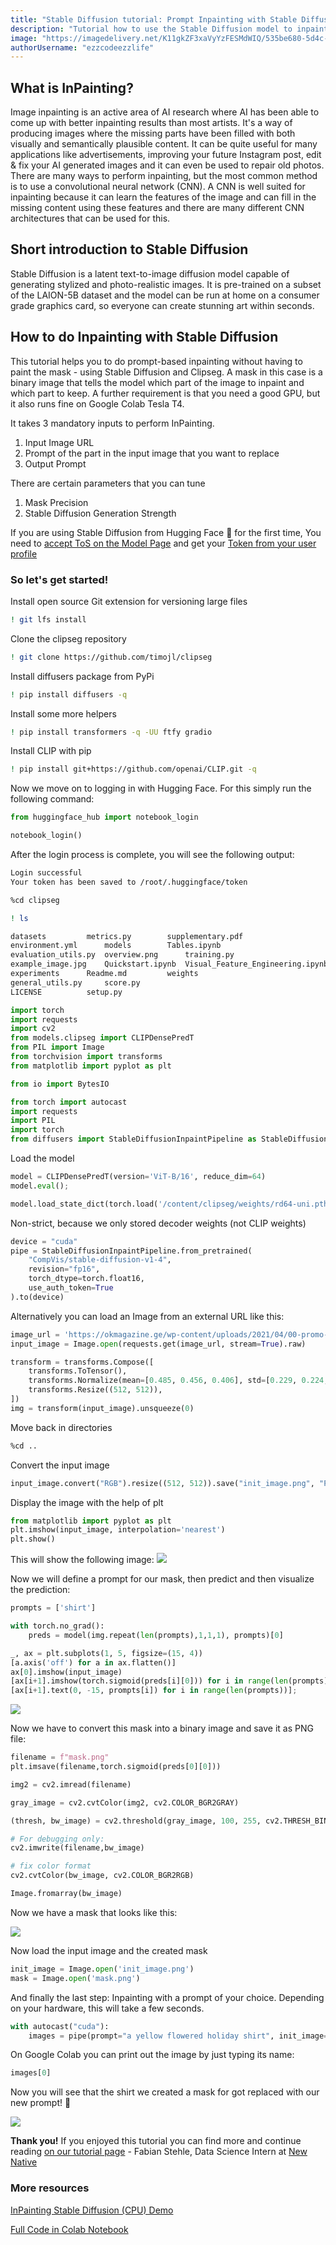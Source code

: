 ```yaml
---
title: "Stable Diffusion tutorial: Prompt Inpainting with Stable Diffusion"
description: "Tutorial how to use the Stable Diffusion model to inpaint images with a specific prompt and the help of Clipseg to create AI generated images"
image: "https://imagedelivery.net/K11gkZF3xaVyYzFESMdWIQ/535be680-5d4c-4841-d47a-d1292574b300/full"
authorUsername: "ezzcodeezzlife"
---
```


## What is InPainting?

Image inpainting is an active area of AI research where AI has been able to come up with better inpainting results than most artists. 
It's a way of producing images where the missing parts have been filled with both visually and semantically plausible content. It can be quite 
useful for many applications like advertisements, improving your future Instagram post, edit & fix your AI generated images and it can even be used to repair old photos. 
There are many ways to perform inpainting, but the most common method is to use a convolutional neural network (CNN).
A CNN is well suited for inpainting because it can learn the features of the image and can fill in the missing content using these features and
there are many different CNN architectures that can be used for this.

## Short introduction to Stable Diffusion

Stable Diffusion is a latent text-to-image diffusion model capable of generating stylized and photo-realistic images. It is pre-trained on a subset of 
the LAION-5B dataset and the model can be run at home on a consumer grade graphics card, so everyone can create stunning art within seconds.

## How to do Inpainting with Stable Diffusion

This tutorial helps you to do prompt-based inpainting without having to paint the mask - using Stable Diffusion and Clipseg. A mask in this case is a
binary image that tells the model which part of the image to inpaint and which part to keep. A further requirement is that you need a good GPU, but 
it also runs fine on Google Colab Tesla T4.

It takes 3 mandatory inputs to perform InPainting.

1. Input Image URL
2. Prompt of the part in the input image that you want to replace
3. Output Prompt 

There are certain parameters that you can tune
1. Mask Precision
2. Stable Diffusion Generation Strength 

If you are using Stable Diffusion from Hugging Face 🤗 for the first time, You need to [accept ToS on the Model Page](https://huggingface.co/CompVis/stable-diffusion-v-1-4-original) and get your [Token from your user profile](https://huggingface.co/settings/tokens)

### So let's get started!

Install open source Git extension for versioning large files
```bash
! git lfs install
```

Clone the clipseg repository
```bash
! git clone https://github.com/timojl/clipseg 
```

Install diffusers package from PyPi
```bash
! pip install diffusers -q
```

Install some more helpers
```bash
! pip install transformers -q -UU ftfy gradio  
```

Install CLIP with pip
```bash
! pip install git+https://github.com/openai/CLIP.git -q
```

Now we move on to logging in with Hugging Face. For this simply run the following command:
```python
from huggingface_hub import notebook_login

notebook_login()
```

After the login process is complete, you will see the following output:
```bash	
Login successful
Your token has been saved to /root/.huggingface/token
```

```bash	
%cd clipseg
```
```bash	
! ls
```
```bash	
datasets	     metrics.py        supplementary.pdf
environment.yml      models	       Tables.ipynb
evaluation_utils.py  overview.png      training.py
example_image.jpg    Quickstart.ipynb  Visual_Feature_Engineering.ipynb
experiments	     Readme.md	       weights
general_utils.py     score.py
LICENSE		     setup.py
```

```python
import torch
import requests
import cv2 
from models.clipseg import CLIPDensePredT
from PIL import Image
from torchvision import transforms
from matplotlib import pyplot as plt

from io import BytesIO

from torch import autocast
import requests
import PIL
import torch
from diffusers import StableDiffusionInpaintPipeline as StableDiffusionInpaintPipeline
```

Load the model
```python
model = CLIPDensePredT(version='ViT-B/16', reduce_dim=64)
model.eval();
```

```python
model.load_state_dict(torch.load('/content/clipseg/weights/rd64-uni.pth', map_location=torch.device('cuda')), strict=False);
```
Non-strict, because we only stored decoder weights (not CLIP weights)


```python
device = "cuda"
pipe = StableDiffusionInpaintPipeline.from_pretrained(
    "CompVis/stable-diffusion-v1-4",
    revision="fp16", 
    torch_dtype=torch.float16,
    use_auth_token=True
).to(device)
```

Alternatively you can load an Image from an external URL like this:
```python
image_url = 'https://okmagazine.ge/wp-content/uploads/2021/04/00-promo-rob-pattison-1024x1024.jpg' 
input_image = Image.open(requests.get(image_url, stream=True).raw)

transform = transforms.Compose([
    transforms.ToTensor(),
    transforms.Normalize(mean=[0.485, 0.456, 0.406], std=[0.229, 0.224, 0.225]),
    transforms.Resize((512, 512)),
])
img = transform(input_image).unsqueeze(0)
```

Move back in directories
```bash
%cd ..
```

Convert the input image
```python
input_image.convert("RGB").resize((512, 512)).save("init_image.png", "PNG")
```

Display the image with the help of plt
```python
from matplotlib import pyplot as plt
plt.imshow(input_image, interpolation='nearest')
plt.show()
```

This will show the following image:
<Img src="https://storage.googleapis.com/lablab-static-eu/images/tutorials/stable-diff-1.png" />

Now we will define a prompt for our mask, then predict and then visualize the prediction:
```python
prompts = ['shirt']
```
```python
with torch.no_grad():
    preds = model(img.repeat(len(prompts),1,1,1), prompts)[0]
```
```python
_, ax = plt.subplots(1, 5, figsize=(15, 4))
[a.axis('off') for a in ax.flatten()]
ax[0].imshow(input_image)
[ax[i+1].imshow(torch.sigmoid(preds[i][0])) for i in range(len(prompts))];
[ax[i+1].text(0, -15, prompts[i]) for i in range(len(prompts))];
```
<Img src="https://storage.googleapis.com/lablab-static-eu/images/tutorials/stable-diff-2.png" />

Now we have to convert this mask into a binary image and save it as PNG file:
```python
filename = f"mask.png"
plt.imsave(filename,torch.sigmoid(preds[0][0]))

img2 = cv2.imread(filename)

gray_image = cv2.cvtColor(img2, cv2.COLOR_BGR2GRAY)

(thresh, bw_image) = cv2.threshold(gray_image, 100, 255, cv2.THRESH_BINARY)

# For debugging only:
cv2.imwrite(filename,bw_image)

# fix color format
cv2.cvtColor(bw_image, cv2.COLOR_BGR2RGB)

Image.fromarray(bw_image)
```
Now we have a mask that looks like this:

<Img src="https://storage.googleapis.com/lablab-static-eu/images/tutorials/stable-diff-3.png" />

Now load the input image and the created mask
```python
init_image = Image.open('init_image.png')
mask = Image.open('mask.png')
```

And finally the last step: Inpainting with a prompt of your choice. Depending on your hardware, this will take a few seconds.
```python
with autocast("cuda"):
    images = pipe(prompt="a yellow flowered holiday shirt", init_image=init_image, mask_image=mask, strength=0.8)["sample"]
```

On Google Colab you can print out the image by just typing its name:
```python
images[0]
```

Now you will see that the shirt we created a mask for got replaced with our new prompt! 🎉

<Img src="https://storage.googleapis.com/lablab-static-eu/images/tutorials/stable-diff-4.png" />

**Thank you!** If you enjoyed this tutorial you can find more and continue reading [on our tutorial page](https://lablab.ai/t/) - Fabian Stehle, Data Science Intern at [New Native](https://newnative.ai/)

### More resources
[InPainting Stable Diffusion (CPU) Demo](https://huggingface.co/spaces/fffiloni/stable-diffusion-inpainting)


[Full Code in Colab Notebook](https://colab.research.google.com/github/amrrs/stable-diffusion-prompt-inpainting/blob/main/Prompt_based_Image_In_Painting_powered_by_ClipSeg.ipynb)

